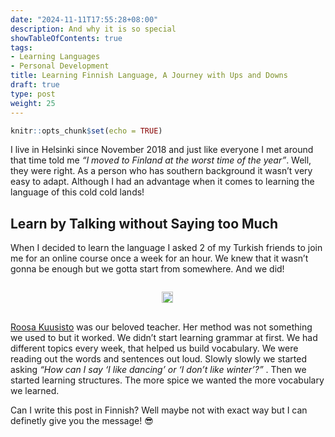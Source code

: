 ```yaml
---
date: "2024-11-11T17:55:28+08:00"
description: And why it is so special
showTableOfContents: true
tags:
- Learning Languages
- Personal Development
title: Learning Finnish Language, A Journey with Ups and Downs
draft: true
type: post
weight: 25
---
```


```r
knitr::opts_chunk$set(echo = TRUE)
```

I live in Helsinki since November 2018 and just like everyone I met around that time told me *"I moved to Finland at the worst time of the year"*. Well, they were right. As a person who has southern background it wasn't very easy to adapt. Although I had an advantage when it comes to learning the language of this cold cold lands!

## Learn by Talking without Saying too Much
When I decided to learn the language I asked 2 of my Turkish friends to join me for an online course once a week for an hour. We knew that it wasn't gonna be enough but we gotta start from somewhere. And we did! 


<div style="display: flex; gap: 10px; justify-content: space-around; align-items: left;">
  <img src="/images/aikuiset.png" width="95%">
</div>

[Roosa Kuusisto](https://www.linkedin.com/in/roosa-kuusisto-b9a325138/) was our beloved teacher. Her method was not something we used to but it worked. We didn't start learning grammar at first. We had different topics every week, that helped us build vocabulary. We were reading out the words and sentences out loud. Slowly slowly we started asking *"How can I say 'I like dancing' or 'I don't like winter'?"* . Then we started learning structures. The more spice we wanted the more vocabulary we learned. 



Can I write this post in Finnish? Well maybe not with exact way but I can definetly give you the message! 😎